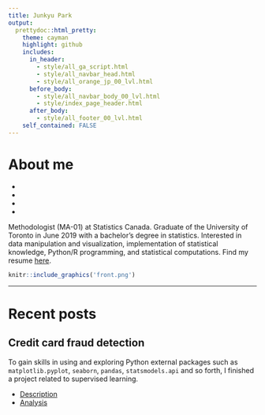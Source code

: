 ```yaml
---
title: Junkyu Park
output: 
  prettydoc::html_pretty:
    theme: cayman
    highlight: github
    includes:
      in_header: 
        - style/all_ga_script.html
        - style/all_navbar_head.html
        - style/all_orange_jp_00_lvl.html
      before_body:
        - style/all_navbar_body_00_lvl.html
        - style/index_page_header.html
      after_body:
        - style/all_footer_00_lvl.html
    self_contained: FALSE
---
```


<!-- Additional rendering required after knitting the document. -->
<!-- source() index_render.R after knitting. -->

<!-- # **About me** <a><img src="front.png" align="right" height="225" style="margin: 25px 50px;"/></a> -->

# **About me**

<!--html_preserve-->
<ul class="social-network">
<li class="button"><a href="https://www.facebook.com/asdfzxcvjkl1" class="fa fa-facebook"></a></li>
<li class="button"><a href="https://github.com/joon3216" class="fa fa-github"></a></li>
<li class="button"><a href="https://linkedin.com/in/asdfzxcvjkl1/" class="fa fa-linkedin"></a></li>
<li class="button"><a href="https://twitter.com/joon3216" class="fa fa-twitter"></a></li>
</ul>
<!--/html_preserve-->


Methodologist (MA-01) at Statistics Canada. Graduate of the University of Toronto in June 2019 with a bachelor's degree in statistics. Interested in data manipulation and visualization, implementation of statistical knowledge, Python/R programming, and statistical computations. Find my resume [here](files/resume_junkyu_park.pdf).





```r
knitr::include_graphics('front.png')
```

---

# **Recent posts**

## Credit card fraud detection

To gain skills in using and exploring Python external packages such as `matplotlib.pyplot`, `seaborn`, `pandas`, `statsmodels.api` and so forth, I finished a project related to supervised learning.

* [Description](projects/2019/creditcardfraud.html)
* [Analysis](projects/2019/creditcardfraud/analysis.html)




